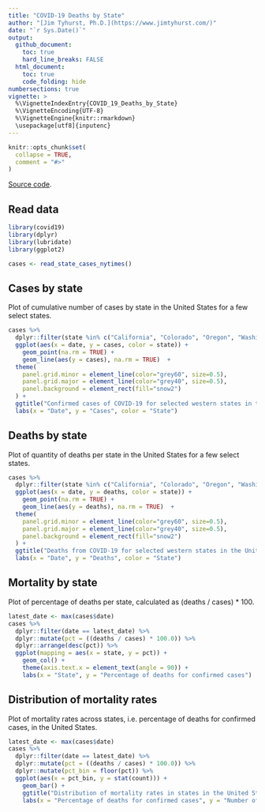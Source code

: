 ```yaml
---
title: "COVID-19 Deaths by State"
author: "[Jim Tyhurst, Ph.D.](https://www.jimtyhurst.com/)"
date: "`r Sys.Date()`"
output:
  github_document:
    toc: true
    hard_line_breaks: FALSE
  html_document:
    toc: true
    code_folding: hide
numbersections: true
vignette: >
  %\VignetteIndexEntry{COVID_19_Deaths_by_State}
  %\VignetteEncoding{UTF-8}
  %\VignetteEngine{knitr::rmarkdown}
  \usepackage[utf8]{inputenc}
---
```


```r
knitr::opts_chunk$set(
  collapse = TRUE,
  comment = "#>"
)
```

[Source code](./covid19_deaths_by_state.Rmd).

## Read data

```r
library(covid19)
library(dplyr)
library(lubridate)
library(ggplot2)

cases <- read_state_cases_nytimes()
```

## Cases by state
Plot of cumulative number of cases by state in the United States for a few select states.

```r
cases %>%
  dplyr::filter(state %in% c("California", "Colorado", "Oregon", "Washington"), date > lubridate::ymd("2020-02-20")) %>% 
  ggplot(aes(x = date, y = cases, color = state)) +
    geom_point(na.rm = TRUE) +
    geom_line(aes(y = cases), na.rm = TRUE)  + 
  theme(
    panel.grid.minor = element_line(color="grey60", size=0.5),
    panel.grid.major = element_line(color="grey40", size=0.5),
    panel.background = element_rect(fill="snow2")
  ) +
  ggtitle("Confirmed cases of COVID-19 for selected western states in the United States") +
  labs(x = "Date", y = "Cases", color = "State")
```

## Deaths by state
Plot of quantity of deaths per state in the United States for a few select states.

```r
cases %>%
  dplyr::filter(state %in% c("California", "Colorado", "Oregon", "Washington"), date > lubridate::ymd("2020-02-20")) %>% 
  ggplot(aes(x = date, y = deaths, color = state)) +
    geom_point(na.rm = TRUE) +
    geom_line(aes(y = deaths), na.rm = TRUE)  + 
  theme(
    panel.grid.minor = element_line(color="grey60", size=0.5),
    panel.grid.major = element_line(color="grey40", size=0.5),
    panel.background = element_rect(fill="snow2")
  ) +
  ggtitle("Deaths from COVID-19 for selected western states in the United States") +
  labs(x = "Date", y = "Deaths", color = "State")
```

## Mortality by state
Plot of percentage of deaths per state, calculated as (deaths / cases) * 100.

```r
latest_date <- max(cases$date)
cases %>% 
  dplyr::filter(date == latest_date) %>% 
  dplyr::mutate(pct = ((deaths / cases) * 100.0)) %>% 
  dplyr::arrange(desc(pct)) %>% 
  ggplot(mapping = aes(x = state, y = pct)) +
    geom_col() +
    theme(axis.text.x = element_text(angle = 90)) +
    labs(x = "State", y = "Percentage of deaths for confirmed cases")
```

## Distribution of mortality rates
Plot of mortality rates across states, i.e. percentage of deaths for confirmed cases, in the United States.

```r
latest_date <- max(cases$date)
cases %>% 
  dplyr::filter(date == latest_date) %>% 
  dplyr::mutate(pct = ((deaths / cases) * 100.0)) %>% 
  dplyr::mutate(pct_bin = floor(pct)) %>% 
  ggplot(aes(x = pct_bin, y = stat(count))) +
    geom_bar() +
    ggtitle("Distribution of mortality rates in states in the United States") +
    labs(x = "Percentage of deaths for confirmed cases", y = "Number of states")
```
